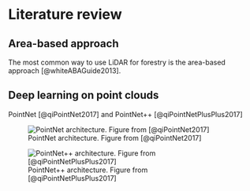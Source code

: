 # Literature review

## Area-based approach

The most common way to use LiDAR for forestry is the area-based approach [@whiteABAGuide2013].


## Deep learning on point clouds

PointNet [@qiPointNet2017] and PointNet++ [@qiPointNetPlusPlus2017]

![PointNet architecture. Figure from [@qiPointNet2017]](../images/pointnet_architecture.jpg)

![PointNet++ architecture. Figure from [@qiPointNetPlusPlus2017]](../images/pointnet2_architecture.jpg)
